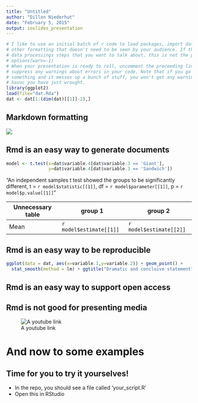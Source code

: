 ```yaml
---
title: "Untitled"
author: "Dillon Niederhut"
date: "February 5, 2015"
output: ioslides_presentation
---
```


```r
# I like to use an initial batch of r code to load packages, import data, and do any 
# other formatting that doesn't need to be seen by your audience. If there are important
# data processings steps that you want to talk about, this is not the place to put them.
# options(warn=-1)
# When your presentation is ready to roll, uncomment the preceeding line to globally
# suppress any warnings about errors in your code. Note that if you go back to change
# something and it messes up a bunch of stuff, you won't get any warnins about the unholy
# havoc you have just wrought.
library(ggplot2)
load(file="dat.Rda")
dat <- dat[1:(dim(dat)[[1]]-2),]
```

## Markdown formatting

![](https://gs1.wac.edgecastcdn.net/8019B6/data.tumblr.com/tumblr_ln7va2TrXs1qawld4o1_500.gif)

## Rmd is an easy way to generate documents

```r
model <- t.test(x=dat$variable.4[dat$variable.3 == 'Giant'], 
                y=dat$variable.4[dat$variable.3 == 'Sandwich'])
```

"An independent samples t test showed the groups to be significantly different, t = ```r model$statistic[[1]]```, df = ```r model$parameter[[1]]```, p = ```r model$p.value[[1]]```"

Unnecessary table | group 1 | group 2
------------------|---------|---------
Mean | ```r model$estimate[[1]]``` | ```r model$estimate[[2]]```

## Rmd is an easy way to be reproducible

```r
ggplot(data = dat, aes(x=variable.1,y=variable.2)) + geom_point() + 
  stat_smooth(method = lm) + ggtitle("Dramatic and concluive statement")
```

## Rmd is an easy way to support open access



## Rmd is not good for presenting media

![A youtube link](https://www.youtube.com/watch?v=dQw4w9WgXcQ)

# And now to some examples

## Time for you to try it yourselves!

- In the repo, you should see a file called 'your_script.R'
- Open this in RStudio